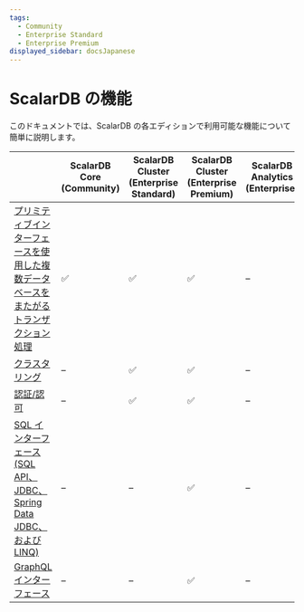 ```yaml
---
tags:
  - Community
  - Enterprise Standard
  - Enterprise Premium
displayed_sidebar: docsJapanese
---
```


# ScalarDB の機能


<TranslationBanner />

このドキュメントでは、ScalarDB の各エディションで利用可能な機能について簡単に説明します。

|                                                                                                                 | ScalarDB Core (Community) | ScalarDB Cluster (Enterprise Standard) | ScalarDB Cluster (Enterprise Premium)                     | ScalarDB Analytics (Enterprise) |
|-----------------------------------------------------------------------------------------------------------------|---------------------------|----------------------------------------|-----------------------------------------------------------|----------------------------------|
| [プリミティブインターフェースを使用した複数データベースをまたがるトランザクション処理](getting-started-with-scalardb.mdx)      | ✅                        | ✅                                     | ✅                                                         | –                               |
| [クラスタリング](scalardb-cluster/developer-guide-for-scalardb-cluster-with-java-api.mdx)                         | –                         | ✅                                     | ✅                                                         | –                               |
| [認証/認可](scalardb-cluster/scalardb-auth-with-sql.mdx)                                                         | –                         | ✅                                     | ✅                                                         | –                               |
| [SQL インターフェース (SQL API、JDBC、Spring Data JDBC、および LINQ)](scalardb-sql/index.mdx)                        | –                         | –                                      | ✅                                                         | –                               |
| [GraphQL インターフェース](scalardb-graphql/index.mdx)                                                             | –                         | –                                      | ✅                                                         | –                               |
